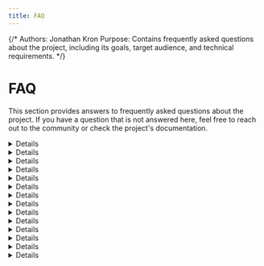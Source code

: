 ```yaml
---
title: FAQ
---
```


{/*
Authors: Jonathan Kron
Purpose: Contains frequently asked questions about the project, including its goals, target audience, and technical requirements.
*/}

# FAQ

This section provides answers to frequently asked questions about the project. If you have a question that is not answered here, feel free to reach out to the community or check the project's documentation.

<Details summary="What is the main goal of this project?">
  The project aims to teach computer animation concepts through an interactive,
  gamified environment. Players learn by solving visual challenges using a
  node-based programming system.
</Details>

<Details summary="Who is this project designed for?">
  It's mainly targeted at students and anyone interested in the concepts of
  interactive systems. No prior programming experience is required.
</Details>

<Details summary="Do I need to know node based programming systems?">
  No, we try to slowly introduce you to the concepts of node based programming
  in the first few levels.
</Details>

<Details summary="Do I need to install anything to use it?">
  No installation is required — everything runs in the browser. Just open the
  site and start playing.
</Details>

<Details summary="Is this just for learning, or can I build real projects with it?">
  The main focus is on learning, and while the system is capable of prototyping
  real interactive behaviors, the current levels and nodes don't yet support
  fully custom solutions.
</Details>

<Details summary="How do levels progress in difficulty?">
  Each level builds on the last, introducing new concepts like loops, inverse
  kinematics, and abstraction gradually. This scaffolds learning without
  overwhelming the user.
</Details>

<Details summary="What if I get stuck on a level?">
  Hints are built into each level. For each level a level guide exists in the
  documentation. You can also revisit previous levels to reinforce earlier
  concepts.
</Details>

<Details summary="Can I share my solutions or learn from others?">
  No, the current platform doesn't yet include an option to share your solution.
  But solutions are saved so you can revisit them later. Tech savvy users could
  export and import solutions by modifying the local storage.
</Details>

<Details summary="Can nodes be copied between levels?">
  Yes, as long as you don't refresh the website (so no pressing
  <code>Ctrl+R, F5 or Ctrl+F5</code>).
</Details>

<Details summary="What is the meaning of the 3 small trashcans on the homepage?">
  The three small trashcans indicate level difficulty — from easiest (all
  trashcans are semi-transparent) to hardest (all trashcans are fully opaque).
</Details>

<Details summary="Can I reset my progress?">
  Yes, you can reset individual levels using the reset button in the level
  editor. Be careful though, as this will delete all your nodes for that level.
</Details>

<Details summary="I accidentally skipped the tutorial prompts.">
  You can restore all tutorial prompts and guidance messages previously skipped
  using the reset tutorial button in the help menu. The help menu can be
  accessed in each level using the **?** button.
</Details>

<Details summary="Why is the app running slowly?">
  Hardware acceleration allows the app to use your computer's GPU to render
  graphics and animations more efficiently. If it's turned off, you may notice
  **significantly slower performance**. <br /> In most browsers, go to Settings
  → System → and make sure "Use hardware acceleration when available" is turned
  on.
</Details>

<Details summary="Help, the nodes don't work anymore.">
  If all things fail, you can try resetting the local storage. To clear the
  local storage for this webpage, right-click anywhere on the page, select
  "Inspect", go to the "Application" (Chrome) or "Storage" (Firefox) tab, and
  choose "Local Storage" from the sidebar — then right-click the entries and
  select "Clear". This
  <strong>must</strong> happen without any level loaded, so either from the
  homepage or docs pages.
</Details>
